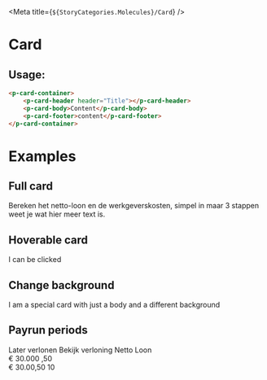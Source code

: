 
<Meta title={`${StoryCategories.Molecules}/Card`} />

# Card

## Usage:

```html
<p-card-container>
    <p-card-header header="Title"></p-card-header>
    <p-card-body>Content</p-card-body>
    <p-card-footer>content</p-card-footer>
</p-card-container>
```

# Examples

## Full card

<Canvas>
    <div class="flex w-1/2">
        <p-card-container>
            <p-card-header header="Header">
                <p-button
                    icon-only
                    icon="pencil"
                    chevron
                    variant="secondary"
                    size="small"
                ></p-button>
            </p-card-header>
            <p-card-body>
                Bereken het netto-loon en de werkgeverskosten, simpel in maar 3
                stappen weet je wat hier meer text is.
            </p-card-body>
        </p-card-container>
    </div>
</Canvas>

## Hoverable card

<Canvas>
    <div class="flex w-1/2">
        <p-card-container hoverable>
            <p-card-header header="Header" arrow></p-card-header>
            <p-card-body>I can be clicked</p-card-body>
        </p-card-container>
    </div>
</Canvas>

## Change background

<Canvas>
    <div class="flex w-1/2">
        <p-card-container class="bg-storm-light">
            <p-card-body class="text-white font-bold h-24 flex items-center justify-center">
                I am a special card with just a body and a different background
            </p-card-body>
        </p-card-container>
    </div>
</Canvas>

## Payrun periods

<Canvas>
    <div class="grid grid-cols-3 gap-4">
        <p-card-container
            class="bg-mystic text-storm-light border border-mystic-dark"
            shadow={false}
        >
            <p-card-header
                header="Januari"
                class="text-storm-vague"
            ></p-card-header>
            <p-card-body class="flex items-center justify-center h-24 text-sm font-semibold text-storm-vague">
                Later verlonen
            </p-card-body>
        </p-card-container>
        <p-card-container hoverable>
            <p-card-header header="Januari" arrow></p-card-header>
            <p-card-body class="flex items-center justify-center h-24">
                <p-button size="small">Bekijk verloning</p-button>
            </p-card-body>
        </p-card-container>
        <p-card-container hoverable>
            <p-card-header header="Januari" arrow>
                <p-icon
                    class="ml-auto"
                    slot="suffix"
                    size="sm"
                    variant="checkmark"
                />
            </p-card-header>
            <p-card-body class="flex flex-col h-24">
                <span class="text-sky-dark uppercase text-xs font-bold">
                    Netto Loon
                </span>
                <div class="flex text-3xl">
                    <span class="text-storm-light mr-1">&euro;</span>
                    <span class="font-bold">30.000</span>
                    <span class="text-storm-light text-xl font-bold mt-[0.1rem]">
                        ,50
                    </span>
                </div>
                <div class="flex items-center place-content-between text-storm-light text-sm">
                    <span>&euro; 30.00,50</span>
                    <span class="flex items-center">
                        <p-icon class="mr-1" variant="person" />
                        10
                    </span>
                </div>
            </p-card-body>
        </p-card-container>
    </div>
</Canvas>
